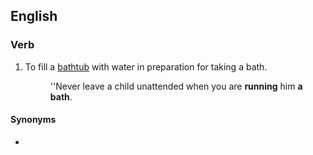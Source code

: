 ==English==

===Verb===
{{head|en|verb|head=[[run]] a [[bath]]}}

# To fill a [[bathtub]] with water in preparation for taking a bath.
#: ''Never leave a child unattended when you are '''running''' him '''a bath'''.

====Synonyms====
* {{l|en|draw a bath}}
